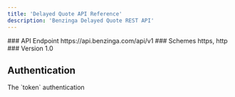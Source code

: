 ```yaml
---
title: 'Delayed Quote API Reference'
description: 'Benzinga Delayed Quote REST API'
---
```


<Info>
  ### API Endpoint https://api.benzinga.com/api/v1 ### Schemes https, http ###
  Version 1.0
</Info>

## Authentication

<ParamField query="token" type="apiKey">
  The `token` authentication
</ParamField>
